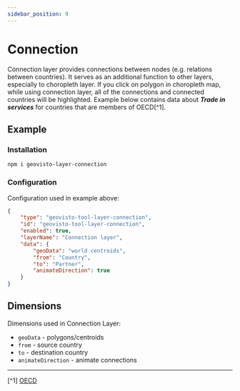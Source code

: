 ```yaml
---
sidebar_position: 9
---
```



# Connection

Connection layer provides connections between nodes (e.g. relations between countries).
It serves as an additional function to other layers, especially to choropleth layer.
If you click on polygon in choropleth map, while using connection layer, all of the connections and connected countries
will be highlighted.
Example below contains data about **_Trade in services_** for countries that are members of OECD[^1].

## Example

<Connection />

### Installation

```
npm i geovisto-layer-connection
```


### Configuration

Configuration used in example above:

```json
{
    "type": "geovisto-tool-layer-connection",
    "id": "geovisto-tool-layer-connection",
    "enabled": true,
    "layerName": "Connection layer",
    "data": {
        "geoData": "world centroids",
        "from": "Country",
        "to": "Partner",
        "animateDirection": true
    }
}
```

## Dimensions

Dimensions used in Connection Layer:

-   `geoData` - polygons/centroids
-   `from` - source country
-   `to` - destination country
-   `animateDirection` - animate connections

---

[^1] [OECD](https://www.oecd.org/)
